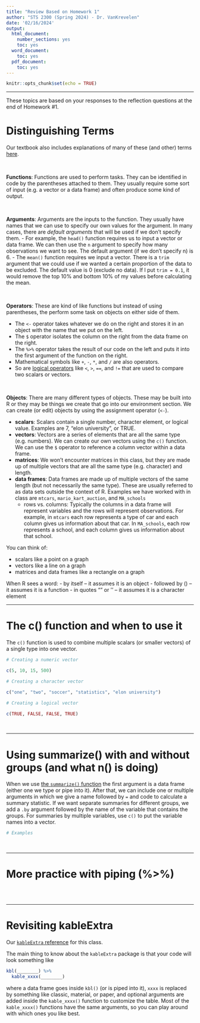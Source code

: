 ```yaml
---
title: "Review Based on Homework 1"
author: "STS 2300 (Spring 2024) - Dr. VanKrevelen"
date: '02/16/2024'
output:
  html_document:
    number_sections: yes
    toc: yes
  word_document:
    toc: yes
  pdf_document:
    toc: yes
---
```


```r
knitr::opts_chunk$set(echo = TRUE)
```

---

These topics are based on your responses to the reflection questions at the end of Homework #1.

# Distinguishing Terms

Our textbook also includes explanations of many of these (and other) terms [here](https://moderndive.com/1-getting-started.html#programming-concepts).

<br>

**Functions**: Functions are used to perform tasks. They can be identified in code by the parentheses attached to them. They usually require some sort of input (e.g. a vector or a data frame) and often produce some kind of output.

<br>

**Arguments**: Arguments are the inputs to the function. They usually have names that we can use to specify our own values for the argument. In many cases, there are *default arguments* that will be used if we don't specify them. 
  - For example, the `head()` function requires us to input a vector or data frame. We can then use the `n` argument to specify how many observations we want to see. The default argument (if we don't specify n) is 6.
  - The `mean()` function requires we input a vector. There is a `trim` argument that we could use if we wanted a certain proportion of the data to be excluded. The default value is 0 (exclude no data). If I put `trim = 0.1`, it would remove the top 10% and bottom 10% of my values before calculating the mean.

<br>

**Operators**: These are kind of like functions but instead of using parentheses, the perform some task on objects on either side of them.

  - The `<-` operator takes whatever we do on the right and stores it in an object with the name that we put on the left.
  - The `$` operator isolates the column on the right from the data frame on the right.
  - The `%>%` operator takes the result of our code on the left and puts it into the first argument of the function on the right.
  - Mathematical symbols like `+`, `-`, `*`, and `/` are also operators.
  - So are [logical operators](https://moderndive.com/3-wrangling.html#filter) like `<`, `>`, `==`, and `!=` that are used to compare two scalars or vectors.

<br>

**Objects**: There are many different types of objects. These may be built into R or they may be things we create that go into our environment section. We can create (or edit) objects by using the assignment operator (`<-`).

  - **scalars**: Scalars contain a single number, character element, or logical value. Examples are 7, "elon university", or TRUE.
  - **vectors**: Vectors are a series of elements that are all the same type (e.g. numbers). We can create our own vectors using the `c()` function. We can use the `$` operator to reference a column vector within a data frame.
  - **matrices**: We won't encounter matrices in this class, but they are made up of multiple vectors that are all the same type (e.g. character) and length.
  - **data frames**: Data frames are made up of multiple vectors of the same length (but not necessarily the same type). These are usually referred to as data sets outside the context of R. Examples we have worked with in class are `mtcars`, `mario_kart_auction`, and `MA_schools` 
    - rows vs. columns: Typically the columns in a data frame will represent variables and the rows will represent observations. For example, in `mtcars` each row represents a type of car and each column gives us information about that car. In `MA_schools`, each row represents a school, and each column gives us information about that school.

You can think of:

  - scalars like a point on a graph
  - vectors like a line on a graph
  - matrices and data frames like a rectangle on a graph
<br>

When R sees a word:
  - by itself -- it assumes it is an object
  - followed by () -- it assumes it is a function
  - in quotes "" or '' -- it assumes it is a character element

---

# The c() function and when to use it

The `c()` function is used to combine multiple scalars (or smaller vectors) of a single type into one vector.

```r
# Creating a numeric vector

c(5, 10, 15, 500)

# Creating a character vector

c("one", "two", "soccer", "statistics", "elon university")

# Creating a logical vector

c(TRUE, FALSE, FALSE, TRUE)
```

<br>

---

# Using summarize() with and without groups (and what n() is doing)

When we use [the `summarize()` function](https://moderndive.com/3-wrangling.html#summarize) the first argument is a data frame (either one we type or pipe into it). After that, we can include one or multiple arguments in which we give a name followed by `=` and code to calculate a summary statistic. If we want separate summaries for different groups, we add a `.by` argument followed by the name of the variable that contains the groups. For summaries by multiple variables, use `c()` to put the variable names into a vector.

```r
# Examples

```


<br>

---

# More practice with piping (%>%)

```r

```


<br>

---

# Revisiting kableExtra

Our [`kableExtra` reference](https://cran.r-project.org/web/packages/kableExtra/vignettes/awesome_table_in_html.html) for this class.

The main thing to know about the `kableExtra` package is that your code will look something like

```r
kbl(________) %>%
  kable_xxxx(________)
```

where a data frame goes inside `kbl()` (or is piped into it), `xxxx` is replaced by something like classic, material, or paper, and optional arguments are added inside the `kable_xxxx()` function to customize the table. Most of the `kable_xxxx()` functions have the same arguments, so you can play around with which ones you like best.